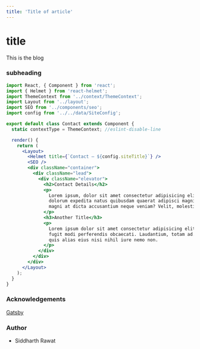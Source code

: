 ```yaml
---
title: 'Title of article'
---
```


# title

This is the blog

### subheading

```jsx
import React, { Component } from 'react';
import { Helmet } from 'react-helmet';
import ThemeContext from '../context/ThemeContext';
import Layout from '../layout';
import SEO from '../components/seo';
import config from '../../data/SiteConfig';

export default class Contact extends Component {
  static contextType = ThemeContext; //eslint-disable-line

  render() {
    return (
      <Layout>
        <Helmet title={`Contact – ${config.siteTitle}`} />
        <SEO />
        <div className="container">
          <div className="lead">
            <div className="elevator">
              <h2>Contact Details</h2>
              <p>
                Lorem ipsum, dolor sit amet consectetur adipisicing elit. Officiis aperiam voluptas
                dolorum expedita natus quibusdam quaerat adipisci magni molestias nesciunt. Ut porro
                magni at dicta accusantium neque veniam? Velit, molestiae.
              </p>
              <h3>Another Title</h3>
              <p>
                Lorem ipsum dolor sit amet consectetur adipisicing elit. Ipsam inventore molestiae
                fugit modi perferendis obcaecati. Laudantium, totam ad. Magnam ullam est quibusdam
                quis alias eius nisi nihil iure nemo non.
              </p>
            </div>
          </div>
        </div>
      </Layout>
    );
  }
}
```

### Acknowledgements

[Gatsby](https://gatsby.org)

### Author

- Siddharth Rawat
